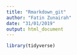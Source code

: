 ```yaml
---
title: "Rmarkdown_git"
author: "Fatin Zunairah"
date: "31/01/2019"
output: html_document
---
```

```r
library(tidyverse)
```

